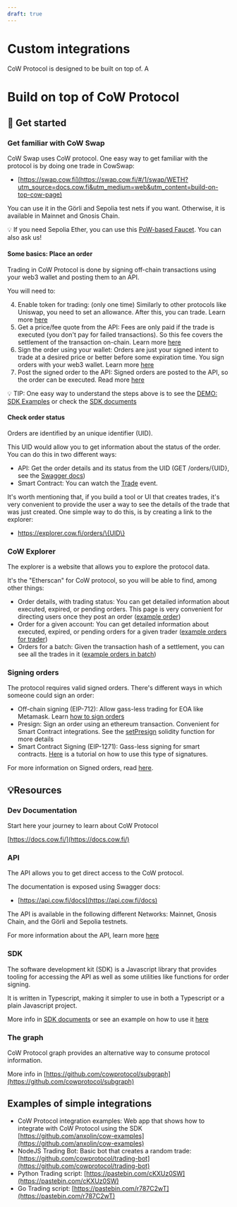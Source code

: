 ```yaml
---
draft: true
---
```


# Custom integrations

CoW Protocol is designed to be built on top of. A

# Build on top of CoW Protocol

## 🏁 Get started


### Get familiar with CoW Swap

CoW Swap uses CoW protocol. One easy way to get familiar with the protocol is by doing one trade in CowSwap:

- [https://swap.cow.fi](https://swap.cow.fi/#/1/swap/WETH?utm_source=docs.cow.fi&utm_medium=web&utm_content=build-on-top-cow-page)

You can use it in the Görli and Sepolia test nets if you want. Otherwise, it is available in Mainnet and Gnosis Chain.

💡 If you need Sepolia Ether, you can use this [PoW-based Faucet](https://sepolia-faucet.pk910.de/). You can also ask us!

#### Some basics: Place an order

Trading in CoW Protocol is done by signing off-chain transactions using your web3 wallet and posting them to an API.

You will need to:

4. Enable token for trading: (only one time) Similarly to other protocols like Uniswap, you need to set an allowance. After this, you can trade. Learn more [here](https://docs.cow.fi/tutorials/how-to-submit-orders-via-the-api/1.-set-allowance-for-the-sell-token)
5. Get a price/fee quote from the API: Fees are only paid if the trade is executed (you don't pay for failed transactions). So this fee covers the settlement of the transaction on-chain. Learn more [here](https://docs.cow.fi/tutorials/how-to-submit-orders-via-the-api/2.-query-the-fee-endpoint)
6. Sign the order using your wallet: Orders are just your signed intent to trade at a desired price or better before some expiration time. You sign orders with your web3 wallet. Learn more [here](https://docs.cow.fi/tutorials/how-to-submit-orders-via-the-api/4.-signing-the-order)
7. Post the signed order to the API: Signed orders are posted to the API, so the order can be executed. Read more [here](https://docs.cow.fi/tutorials/how-to-submit-orders-via-the-api/5.-placing-the-order)

💡 TIP: One easy way to understand the steps above is to see the [DEMO: SDK Examples](https://vigilant-heisenberg-dba3c1.netlify.app/) or check the [SDK documents](https://docs.cow.fi/cow-sdk)

#### Check order status

Orders are identified by an unique identifier (UID).

This UID would allow you to get information about the status of the order. You can do this in two different ways:

- API: Get the order details and its status from the UID (GET /orders/\{UID\}, see the [Swagger docs](https://api.cow.fi/docs/#/default/get_api_v1_orders__UID_))
- Smart Contract: You can watch the [Trade](https://github.com/cowprotocol/contracts/blob/main/src/contracts/GPv2Settlement.sol#L50) event.

It's worth mentioning that, if you build a tool or UI that creates trades, it's very convenient to provide the user a way to see the details of the trade that was just created. One simple way to do this, is by creating a link to the explorer:

- https://explorer.cow.fi/orders/\{UID\}

### CoW Explorer

The explorer is a website that allows you to explore the protocol data.

It's the "Etherscan" for CoW protocol, so you will be able to find, among other things:

- Order details, with trading status: You can get detailed information about executed, expired, or pending orders. This page is very convenient for directing users once they post an order ([example order](https://explorer.cow.fi/orders/0xa64f3559e33edebd2a1701050db6dff8089c7c42c4d2d842669466c4693d698100000000005ef87f8ca7014309ece7260bbcdaeb61f0377d))
- Order for a given account: You can get detailed information about executed, expired, or pending orders for a given trader ([example orders for trader](https://explorer.cow.fi/address/0x00000000005ef87f8ca7014309ece7260bbcdaeb))
- Orders for a batch: Given the transaction hash of a settlement, you can see all the trades in it ([example orders in batch](https://explorer.cow.fi/tx/0xd25f7457f4a2ce993a3314858f50f0144606e0c3afe7b3da6416814598afb87b))

### Signing orders

The protocol requires valid signed orders. There's different ways in which someone could sign an order:

- Off-chain signing (EIP-712): Allow gass-less trading for EOA like Metamask. Learn [how to sign orders](https://docs.cow.fi/tutorials/how-to-submit-orders-via-the-api/4.-signing-the-order)
- Presign: Sign an order using an ethereum transaction. Convenient for Smart Contract integrations. See the [setPresign](https://github.com/cowprotocol/contracts/blob/7842d494c63224387e7e67f75bcd31775543098c/src/contracts/mixins/GPv2Signing.sol#L86) solidity function for more details
- Smart Contract Signing (EIP-1271): Gass-less signing for smart contracts. [Here](https://docs.cow.fi/tutorials/how-to-place-erc-1271-smart-contract-orders) is a tutorial on how to use this type of signatures.

For more information on Signed orders, read [here](https://docs.cow.fi/overview/signed-orders).

## 💡Resources

### Dev Documentation

Start here your journey to learn about CoW Protocol

[https://docs.cow.fi/](https://docs.cow.fi/)

### API

The API allows you to get direct access to the CoW protocol.

The documentation is exposed using Swagger docs:

- [https://api.cow.fi/docs](https://api.cow.fi/docs)

The API is available in the following different Networks: Mainnet, Gnosis Chain, and the Görli and Sepolia testnets.

For more information about the API, learn more [here](https://docs.cow.fi/tutorials/how-to-submit-orders-via-the-api/5.-placing-the-order)

### SDK

The software development kit (SDK) is a Javascript library that provides tooling for accessing the API as well as some utilities like functions for order signing.

It is written in Typescript, making it simpler to use in both a Typescript or a plain Javascript project.

More info in [SDK documents](https://docs.cow.fi/cow-sdk) or see an example on how to use it [here](https://github.com/anxolin/cow-examples/blob/main/src/pages/api/Orders.js#L6)

### The graph

CoW Protocol graph provides an alternative way to consume protocol information.

More info in [https://github.com/cowprotocol/subgraph](https://github.com/cowprotocol/subgraph)

## Examples of simple integrations

- CoW Protocol integration examples: Web app that shows how to integrate with CoW Protocol using the SDK [https://github.com/anxolin/cow-examples](https://github.com/anxolin/cow-examples)
- NodeJS Trading Bot: Basic bot that creates a random trade: [https://github.com/cowprotocol/trading-bot](https://github.com/cowprotocol/trading-bot)
- Python Trading script: [https://pastebin.com/cKXUz0SW](https://pastebin.com/cKXUz0SW)
- Go Trading script: [https://pastebin.com/r787C2wT](https://pastebin.com/r787C2wT)
